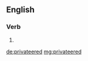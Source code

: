 ==English==

===Verb===
{{head|en}}

# {{en-past of|privateer}}

[[de:privateered]]
[[mg:privateered]]